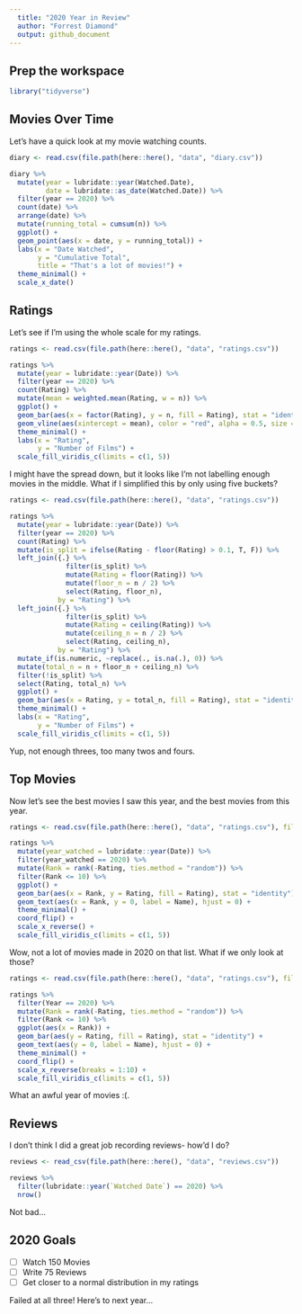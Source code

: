 ```yaml
---
  title: "2020 Year in Review"
  author: "Forrest Diamond"
  output: github_document
---
```


## Prep the workspace

```r
library("tidyverse")
```

## Movies Over Time

Let's have a quick look at my movie watching counts.

```r

diary <- read.csv(file.path(here::here(), "data", "diary.csv"))

diary %>% 
  mutate(year = lubridate::year(Watched.Date),
         date = lubridate::as_date(Watched.Date)) %>% 
  filter(year == 2020) %>%
  count(date) %>%
  arrange(date) %>%
  mutate(running_total = cumsum(n)) %>%
  ggplot() +
  geom_point(aes(x = date, y = running_total)) +
  labs(x = "Date Watched",
       y = "Cumulative Total",
       title = "That's a lot of movies!") +
  theme_minimal() +
  scale_x_date()

```

## Ratings

Let's see if I'm using the whole scale for my ratings.

```r

ratings <- read.csv(file.path(here::here(), "data", "ratings.csv"))

ratings %>% 
  mutate(year = lubridate::year(Date)) %>% 
  filter(year == 2020) %>%
  count(Rating) %>%
  mutate(mean = weighted.mean(Rating, w = n)) %>%
  ggplot() +
  geom_bar(aes(x = factor(Rating), y = n, fill = Rating), stat = "identity") + 
  geom_vline(aes(xintercept = mean), color = "red", alpha = 0.5, size = 3) +
  theme_minimal() +
  labs(x = "Rating",
       y = "Number of Films") +
  scale_fill_viridis_c(limits = c(1, 5))

```

I might have the spread down, but it looks like I'm not labelling enough movies in the middle. What if I simplified this by only using five buckets?

```r

ratings <- read.csv(file.path(here::here(), "data", "ratings.csv"))

ratings %>% 
  mutate(year = lubridate::year(Date)) %>% 
  filter(year == 2020) %>%
  count(Rating) %>%
  mutate(is_split = ifelse(Rating - floor(Rating) > 0.1, T, F)) %>%
  left_join({.} %>%
              filter(is_split) %>%
              mutate(Rating = floor(Rating)) %>%
              mutate(floor_n = n / 2) %>%
              select(Rating, floor_n),
            by = "Rating") %>%
  left_join({.} %>%
              filter(is_split) %>%
              mutate(Rating = ceiling(Rating)) %>%
              mutate(ceiling_n = n / 2) %>%
              select(Rating, ceiling_n),
            by = "Rating") %>%
  mutate_if(is.numeric, ~replace(., is.na(.), 0)) %>%
  mutate(total_n = n + floor_n + ceiling_n) %>%
  filter(!is_split) %>%
  select(Rating, total_n) %>%
  ggplot() +
  geom_bar(aes(x = Rating, y = total_n, fill = Rating), stat = "identity") + 
  theme_minimal() +
  labs(x = "Rating",
       y = "Number of Films") +
  scale_fill_viridis_c(limits = c(1, 5))

```

Yup, not enough threes, too many twos and fours.

## Top Movies

Now let's see the best movies I saw this year, and the best movies from this year.

```r

ratings <- read.csv(file.path(here::here(), "data", "ratings.csv"), fileEncoding = "UTF-8")

ratings %>% 
  mutate(year_watched = lubridate::year(Date)) %>% 
  filter(year_watched == 2020) %>%
  mutate(Rank = rank(-Rating, ties.method = "random")) %>% 
  filter(Rank <= 10) %>% 
  ggplot() +
  geom_bar(aes(x = Rank, y = Rating, fill = Rating), stat = "identity") +
  geom_text(aes(x = Rank, y = 0, label = Name), hjust = 0) +
  theme_minimal() +
  coord_flip() +
  scale_x_reverse() +
  scale_fill_viridis_c(limits = c(1, 5))


```

Wow, not a lot of movies made in 2020 on that list. What if we only look at those?

```r

ratings <- read.csv(file.path(here::here(), "data", "ratings.csv"), fileEncoding = "UTF-8")

ratings %>% 
  filter(Year == 2020) %>%
  mutate(Rank = rank(-Rating, ties.method = "random")) %>% 
  filter(Rank <= 10) %>% 
  ggplot(aes(x = Rank)) +
  geom_bar(aes(y = Rating, fill = Rating), stat = "identity") +
  geom_text(aes(y = 0, label = Name), hjust = 0) +
  theme_minimal() +
  coord_flip() +
  scale_x_reverse(breaks = 1:10) +
  scale_fill_viridis_c(limits = c(1, 5)) 

```

What an awful year of movies :(.

## Reviews

I don't think I did a great job recording reviews- how'd I do?

```r

reviews <- read_csv(file.path(here::here(), "data", "reviews.csv"))

reviews %>% 
  filter(lubridate::year(`Watched Date`) == 2020) %>%
  nrow()

```

Not bad...

## 2020 Goals

- [ ] Watch 150 Movies
- [ ] Write 75 Reviews
- [ ] Get closer to a normal distribution in my ratings

Failed at all three! Here's to next year...